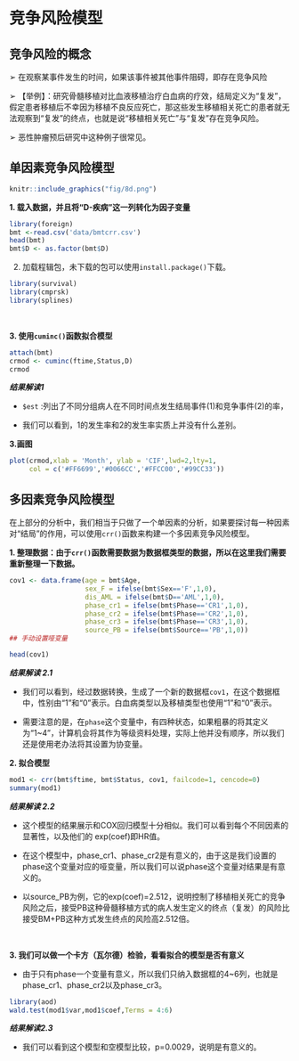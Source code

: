 


# **竞争风险模型**

## 竞争风险的概念

➢ 在观察某事件发生的时间，如果该事件被其他事件阻碍，即存在竞争风险

➢ 【举例】：研究骨髓移植对比血液移植治疗白血病的疗效，结局定义为“复发”，假定患者移植后不幸因为移植不良反应死亡，那这些发生移植相关死亡的患者就无法观察到“复发”的终点，也就是说“移植相关死亡”与“复发”存在竞争风险。

➢ 恶性肿瘤预后研究中这种例子很常见。


## 单因素竞争风险模型

```r
knitr::include_graphics("fig/8d.png")
```


**1. 载入数据，并且将“D-疾病”这一列转化为因子变量**

```r
library(foreign)
bmt <-read.csv('data/bmtcrr.csv')
head(bmt)
bmt$D <- as.factor(bmt$D)
```

2. 加载程辑包，未下载的包可以使用`install.package()`下载。

```r
library(survival)
library(cmprsk)
library(splines)
```
\

**3. 使用`cuminc()`函数拟合模型**

```r
attach(bmt)
crmod <- cuminc(ftime,Status,D)
crmod
```

***结果解读1***

- `$est` :列出了不同分组病人在不同时间点发生结局事件(1)和竞争事件(2)的率，

- 我们可以看到，1的发生率和2的发生率实质上并没有什么差别。
\

**3.画图**

```r
plot(crmod,xlab = 'Month', ylab = 'CIF',lwd=2,lty=1,
     col = c('#FF6699','#0066CC','#FFCC00','#99CC33'))
```


## 多因素竞争风险模型

在上部分的分析中，我们相当于只做了一个单因素的分析，如果要探讨每一种因素对“结局”的作用，可以使用`crr()`函数来构建一个多因素竞争风险模型。
\

**1. 整理数据：由于`crr()`函数需要数据为数据框类型的数据，所以在这里我们需要重新整理一下数据。**

```r
cov1 <- data.frame(age = bmt$Age,
                   sex_F = ifelse(bmt$Sex=='F',1,0),
                   dis_AML = ifelse(bmt$D=='AML',1,0),
                   phase_cr1 = ifelse(bmt$Phase=='CR1',1,0),
                   phase_cr2 = ifelse(bmt$Phase=='CR2',1,0),
                   phase_cr3 = ifelse(bmt$Phase=='CR3',1,0),
                   source_PB = ifelse(bmt$Source=='PB',1,0)) 
## 手动设置哑变量

head(cov1)
```


***结果解读 2.1***

- 我们可以看到，经过数据转换，生成了一个新的数据框`cov1`，在这个数据框中，性别由“1”和“0”表示。白血病类型以及移植类型也使用“1”和“0”表示。

- 需要注意的是，在`phase`这个变量中，有四种状态，如果粗暴的将其定义为“1~4”，计算机会将其作为等级资料处理，实际上他并没有顺序，所以我们还是使用老办法将其设置为协变量。
\


**2. 拟合模型**

```r
mod1 <- crr(bmt$ftime, bmt$Status, cov1, failcode=1, cencode=0)
summary(mod1)
```


***结果解读 2.2***

- 这个模型的结果展示和COX回归模型十分相似。我们可以看到每个不同因素的显著性，以及他们的 exp(coef)即HR值。

- 在这个模型中，phase_cr1、phase_cr2是有意义的，由于这是我们设置的phase这个变量对应的哑变量，所以我们可以说phase这个变量对结果是有意义的。

- 以source_PB为例，它的exp(coef)=2.512，说明控制了移植相关死亡的竞争风险之后，接受PB这种骨髓移植方式的病人发生定义的终点（复发）的风险比接受BM+PB这种方式发生终点的风险高2.512倍。

\


**3. 我们可以做一个卡方（瓦尔德）检验，看看拟合的模型是否有意义**

- 由于只有phase一个变量有意义，所以我们只纳入数据框的4~6列，也就是phase_cr1、phase_cr2以及phase_cr3。

```r
library(aod)
wald.test(mod1$var,mod1$coef,Terms = 4:6)
```

***结果解读2.3***

- 我们可以看到这个模型和空模型比较，p=0.0029，说明是有意义的。



